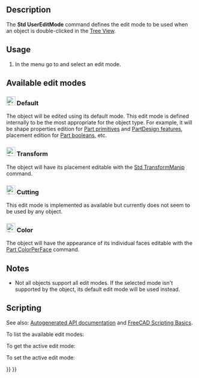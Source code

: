<languages/>

{{Docnav
|[[Std_Properties|Properties]]
|[[Std_DlgPreferences|DlgPreferences]]
|[[Std_Edit_Menu|Std Edit Menu]]
|IconL=Std_Properties.svg
|IconR=Std_DlgPreferences.svg
|IconC=Freecad.svg
}}

{{GuiCommand
|Name=Std UserEditMode
|MenuLocation=Edit → Edit Mode → …
|Workbenches=All
|Version=0.20
|SeeAlso=[[Std_Edit|Std Edit]]
}}

== Description ==

The '''Std UserEditMode''' command defines the edit mode to be used when an object is double-clicked in the [[Tree_View|Tree View]].

== Usage ==

# In the menu go to {{MenuCommand|Edit → Edit Mode}} and select an edit mode.<!--Please keep the numbered list for consistency with other Std pages-->

== Available edit modes ==

=== [[Image:Std_UserEditModeDefault.svg|24px]] Default ===

The object will be edited using its default mode. This edit mode is defined internally to be the most appropriate for the object type. For example, it will be shape properties edition for [[Part_Primitives|Part primitives]] and [[PartDesign_Feature|PartDesign features]], placement edition for [[Part_Boolean|Part booleans]], etc.

=== [[Image:Std_UserEditModeTransform.svg|24px]] Transform ===

The object will have its placement editable with the [[Std_TransformManip|Std TransformManip]] command.

=== [[Image:Std_UserEditModeCutting.svg|24px]] Cutting ===

This edit mode is implemented as available but currently does not seem to be used by any object.

=== [[Image:Std_UserEditModeColor.svg|24px]] Color ===

The object will have the appearance of its individual faces editable with the [[Part_ColorPerFace|Part ColorPerFace]] command.

== Notes ==

* Not all objects support all edit modes. If the selected mode isn't supported by the object, its default edit mode will be used instead.

== Scripting ==

See also: [https://freecad.github.io/SourceDoc/ Autogenerated API documentation] and [[FreeCAD_Scripting_Basics|FreeCAD Scripting Basics]].

To list the available edit modes:

{{Code|code=
import FreeCADGui
FreeCADGui.listUserEditModes()
}}

To get the active edit mode:

{{Code|code=
import FreeCADGui
FreeCADGui.getUserEditMode()
}}

To set the active edit mode:

{{Code|code=
import FreeCADGui
FreeCADGui.setUserEditMode(MODENAME)  # Where MODENAME is a string available in the list of edit modes
}}


{{Docnav
|[[Std_Properties|Properties]]
|[[Std_DlgPreferences|DlgPreferences]]
|[[Std_Edit_Menu|Std Edit Menu]]
|IconL=Std_Properties.svg
|IconR=Std_DlgPreferences.svg
|IconC=Freecad.svg
}}

{{Std_Base_navi{{#translation:}}}}
{{Userdocnavi{{#translation:}}}}